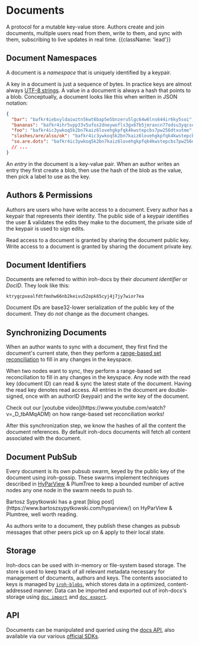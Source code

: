 
# Documents

A protocol for a mutable key-value store. Authors create and join documents, multiple users read from them, write to them, and sync with them, subscribing to live updates in real time. {{className: 'lead'}}

<div className='not-prose mb-5'>
  <ThemeImage
    lightSrc='/diagrams/documents.svg'
    darkSrc='/diagrams/documents_dark.svg'
    alt='a diagram of three author devices with arrows pointing to a document. the document is a table with key and value columns. for each row, the value column has an arrow pointing out to a blob'
    width={800}
    height={450}
  />
</div>

## Document Namespaces

A document is a _namespace_ that is uniquely identified by a keypair.

A key in a document is just a sequence of bytes. In practice keys are almost always [UTF-8 strings](https://en.wikipedia.org/wiki/UTF-8). A value in a document is always a hash that points to a blob. Conceptually, a document looks like this when written in JSON notation:

```json
{
  "bar": "bafkr4iebxyldaiwztn5kwt6bap5e5bnzeru5lgc64w6lns644ir6ky5soi",
  "bananas": "bafkr4ihr5vpp33v5ufos2dneywofls3gx67b5jmraxcn77odsu3yqcsohq",
  "foo": "bafkr4ic3ywkoq5k2bn7kaiz6lovehgkpfqk4kwstepcbs7pw256dtxutme",
  "slashes/are/also/ok": "bafkr4ic3ywkoq5k2bn7kaiz6lovehgkpfqk4kwstepcbs7pw256dtxutme",
  "so.are.dots": "bafkr4ic3ywkoq5k2bn7kaiz6lovehgkpfqk4kwstepcbs7pw256dtxutme",
  // ...
}
```

An _entry_ in the document is a key-value pair. When an author writes an entry they first create a blob, then use the hash of the blob as the value, then pick a label to use as the key.

## Authors & Permissions

Authors are users who have write access to a document. Every author has a keypair that represents their identity. The public side of a keypair identifies the user & validates the edits they make to the document, the private side of the keypair is used to sign edits.

Read access to a document is granted by sharing the document public key. Write access to a document is granted by sharing the document private key.

## Document Identifiers

Documents are referred to within iroh-docs by their _document identifier_ or _DocID_. They look like this:

```text {{ title: "a document identifier" }}
ktrygcpxealfdtfmohw66nb2keivu52opk65cyj4j7jy7wior7ea
```

Document IDs are base32-lower serialization of the public key of the document. They do _not_ change as the document changes.

## Synchronizing Documents

When an author wants to sync with a document, they first find the document's current state, then they perform a [range-based set reconciliation](https://arxiv.org/abs/2212.13567) to fill in any changes in the keyspace.

When two nodes want to sync, they perform a range-based set reconciliation to fill in any changes in the keyspace. Any node with the read key (document ID) can read & sync the latest state of the document. Having the read key denotes read access. All entries in the document are double-signed, once with an authorID (keypair) and the write key of the document.

<Note>
Check out our [youtube video](https://www.youtube.com/watch?v=_D_tbAMqADM) on how range-based set reconciliation works!
</Note>

After this synchronization step, we know the hashes of all the content the document references. By default iroh-docs documents will fetch all content associated with the document.

## Document PubSub

Every document is its own pubsub swarm, keyed by the public key of the document using iroh-gossip. These swarms implement techniques described in [HyParView](https://asc.di.fct.unl.pt/~jleitao/pdf/dsn07-leitao.pdf?ref=bartoszsypytkowski.com) & PlumTree to keep a bounded number of active nodes any one node in the swarm needs to push to.

<Note>
Bartosz Sypytkowski has a great [blog post](https://www.bartoszsypytkowski.com/hyparview/) on HyParView & Plumtree, well worth reading.
</Note>

As authors write to a document, they publish these changes as pubsub messages that other peers pick up on & apply to their local state.

## Storage

Iroh-docs can be used with in-memory or file-system based storage. The store is used to keep track of all relevant metadata necessary for management of documents, authors and keys. The contents associated to keys is managed by [`iroh-blobs`](/docs/layers/blobs), which stores data in a optimized, content-addressed manner. Data can be imported and exported out of iroh-docs's storage using [`doc import`](/docs/api/docs-import) and [`doc export`](/docs/api/docs-export).

## API

Documents can be manipulated and queried using the [docs API](/docs/api), also available via our various [official SDKs](/docs/sdks).
